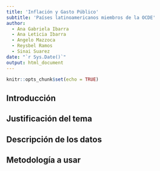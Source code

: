 ---
title: 'Inflación y Gasto Público'
subtitle: 'Países latinoamericanos miembros de la OCDE'
author: 
  - Ana Gabriela Ibarra
  - Ana Leticia Ibarra
  - Angelo Mazzoca
  - Reysbel Ramos
  - Sinai Suarez
date: "`r Sys.Date()`"
output: html_document
---

```{r setup, include=FALSE}
knitr::opts_chunk$set(echo = TRUE)
```

## Introducción

## Justificación del tema

## Descripción de los datos

## Metodología a usar